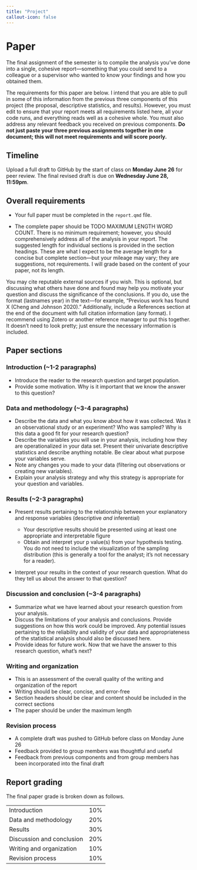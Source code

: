 ```yaml
---
title: "Project"
callout-icon: false
---
```


# Paper {#paper}

The final assignment of the semester is to compile the analysis you've done into a single, cohesive report---something that you could send to a colleague or a supervisor who wanted to know your findings and how you obtained them.

The requirements for this paper are below. I intend that you are able to pull in some of this information from the previous three components of this project (the proposal, descriptive statistics, and results). However, you must edit to ensure that your report meets all requirements listed here, all your code runs, and everything reads well as a cohesive whole. You must also address any relevant feedback you received on previous components. **Do not just paste your three previous assignments together in one document; this will not meet requirements and will score poorly.**

## Timeline

Upload a full draft to GitHub by the start of class on **Monday June 26** for peer review. The final revised draft is due on **Wednesday June 28, 11:59pm**.

## Overall requirements

-   Your full paper must be completed in the `report.qmd` file.

-   The complete paper should be TODO MAXIMUM LENGTH WORD COUNT. There is no minimum requirement; however, you should comprehensively address all of the analysis in your report. The suggested length for individual sections is provided in the section headings. These are what I expect to be the average length for a concise but complete section---but your mileage may vary; they are suggestions, not requirements. I will grade based on the content of your paper, not its length.

::: callout-note
You may cite reputable external sources if you wish. This is optional, but discussing what others have done and found may help you motivate your question and discuss the significance of the conclusions. If you do, use the format (lastnames year) in the text---for example, "Previous work has found X (Cheng and Johnson 2020)." Additionally, include a References section at the end of the document with full citation information (any format). I recommend using Zotero or another reference manager to put this together. It doesn't need to look pretty; just ensure the necessary information is included.
:::

## Paper sections

### Introduction (~1-2 paragraphs)

-   Introduce the reader to the research question and target population. 
-   Provide some motivation. Why is it important that we know the answer to this question?

### Data and methodology (~3-4 paragraphs)

-   Describe the data and what you know about how it was collected. Was it an observational study or an experiment? Who was sampled? Why is this data a good fit for your research question?
-   Describe the variables you will use in your analysis, including how they are operationalized in your data set. Present their univariate descriptive statistics and describe anything notable. Be clear about what purpose your variables serve.
-   Note any changes you made to your data (filtering out observations or creating new variables).
-   Explain your analysis strategy and why this strategy is appropriate for your question and variables.

### Results (~2-3 paragraphs)

-   Present results pertaining to the relationship between your explanatory and response variables (descriptive *and* inferential)

    - Your descriptive results should be presented using at least one appropriate and interpretable figure
    - Obtain and interpret your p value(s) from your hypothesis testing. You do not need to include the visualization of the sampling distribution (this is generally a tool for the analyst; it's not necessary for a reader).

-   Interpret your results in the context of your research question. What do they tell us about the answer to that question?

### Discussion and conclusion (~3-4 paragraphs)

-   Summarize what we have learned about your research question from your analysis. 
-   Discuss the limitations of your analysis and conclusions. Provide suggestions on how this work could be improved. Any potential issues pertaining to the reliability and validity of your data and appropriateness of the statistical analysis should also be discussed here.
-   Provide ideas for future work. Now that we have the answer to this research question, what's next?

### Writing and organization

-   This is an assessment of the overall quality of the writing and organization of the report
-   Writing should be clear, concise, and error-free
-   Section headers should be clear and content should be included in the correct sections
-   The paper should be under the maximum length

### Revision process

-   A complete draft was pushed to GitHub before class on Monday June 26
-   Feedback provided to group members was thoughtful and useful
-   Feedback from previous components and from group members has been incorporated into the final draft

## Report grading

The final paper grade is broken down as follows.

|                             |     |
|-----------------------------|-----|
| Introduction                | 10% |
| Data and methodology        | 20% |
| Results                     | 30% |
| Discussion and conclusion   | 20% |
| Writing and organization    | 10% |
| Revision process            | 10% |
